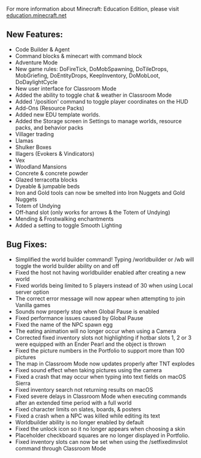 For more information about Minecraft: Education Edition, please visit [education.minecraft.net](https://education.minecraft.net)  
  
## **New Features:**

-   Code Builder & Agent
-   Command blocks & minecart with command block
-   Adventure Mode
-   New game rules: DoFireTick, DoMobSpawning, DoTileDrops, MobGriefing, DoEntityDrops, KeepInventory, DoMobLoot, DoDaylightCycle
-   New user interface for Classroom Mode
-   Added the ability to toggle chat & weather in Classroom Mode
-   Added '/position' command to toggle player coordinates on the HUD
-   Add-Ons (Resource Packs)
-   Added new EDU template worlds.
-   Added the Storage screen in Settings to manage worlds, resource packs, and behavior packs
-   Villager trading
-   Llamas
-   Shulker Boxes
-   Illagers (Evokers & Vindicators)
-   Vex
-   Woodland Mansions
-   Concrete & concrete powder
-   Glazed terracotta blocks
-   Dyeable & jumpable beds
-   Iron and Gold tools can now be smelted into Iron Nuggets and Gold Nuggets
-   Totem of Undying
-   Off-hand slot (only works for arrows & the Totem of Undying)
-   Mending & Frostwalking enchantments
-   Added a setting to toggle Smooth Lighting

  
## **Bug Fixes:**

-   Simplified the world builder command! Typing /worldbuilder or /wb will toggle the world builder ability on and off
-   Fixed the host not having worldbuilder enabled after creating a new world
-   Fixed worlds being limited to 5 players instead of 30 when using Local server option
-   The correct error message will now appear when attempting to join Vanilla games
-   Sounds now properly stop when Global Pause is enabled
-   Fixed performance issues caused by Global Pause
-   Fixed the name of the NPC spawn egg
-   The eating animation will no longer occur when using a Camera
-   Corrected fixed inventory slots not highlighting if hotbar slots 1, 2 or 3 were equipped with an Ender Pearl and the object is thrown
-   Fixed the picture numbers in the Portfolio to support more than 100 pictures
-   The map in Classroom Mode now updates properly after TNT explodes
-   Fixed sound effect when taking pictures using the camera
-   Fixed a crash that may occur when typing into text fields on macOS Sierra
-   Fixed inventory search not returning results on macOS
-   Fixed severe delays in Classroom Mode when executing commands after an extended time period with a full world
-   Fixed character limits on slates, boards, & posters
-   Fixed a crash when a NPC was killed while editing its text
-   Worldbuilder ability is no longer enabled by default
-   Fixed the unlock icon so it no longer appears when choosing a skin
-   Placeholder checkboard squares are no longer displayed in Portfolio.
-   Fixed inventory slots can now be set when using the /setfixedinvslot command through Classroom Mode